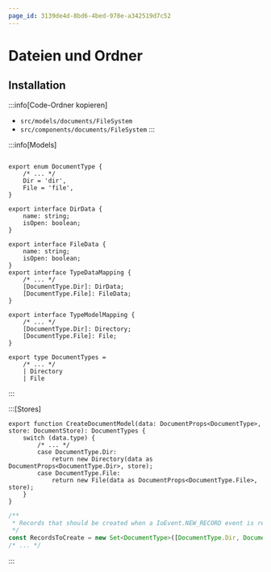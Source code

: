 ```yaml
---
page_id: 3139de4d-8bd6-4bed-978e-a342519d7c52
---
```


# Dateien und Ordner


<Directory name="Ordner" id="1e79cf9a-b890-4d9e-a5fe-e4b372e233c6"/>

## Installation

:::info[Code-Ordner kopieren]
- `src/models/documents/FileSystem`
- `src/components/documents/FileSystem`
:::

:::info[Models]

```tsx title="src/api/document.ts"

export enum DocumentType {
    /* ... */
    Dir = 'dir',
    File = 'file',
}

export interface DirData {
    name: string;
    isOpen: boolean;
}

export interface FileData {
    name: string;
    isOpen: boolean;
}
export interface TypeDataMapping {
    /* ... */
    [DocumentType.Dir]: DirData;
    [DocumentType.File]: FileData;
}

export interface TypeModelMapping {
    /* ... */
    [DocumentType.Dir]: Directory;
    [DocumentType.File]: File;
}

export type DocumentTypes =
    /* ... */
    | Directory
    | File
```
:::

:::[Stores]

```tsx title="src/stores/DocumentStore.ts" {4-7}
export function CreateDocumentModel(data: DocumentProps<DocumentType>, store: DocumentStore): DocumentTypes {
    switch (data.type) {
        /* ... */
        case DocumentType.Dir:
            return new Directory(data as DocumentProps<DocumentType.Dir>, store);
        case DocumentType.File:
            return new File(data as DocumentProps<DocumentType.File>, store);
    }
}
```

```ts title="src/stores/SocketDataStore.ts" {4}
/**
 * Records that should be created when a IoEvent.NEW_RECORD event is received.
 */
const RecordsToCreate = new Set<DocumentType>([DocumentType.Dir, DocumentType.File/* ... */]);
/* ... */
```
:::

